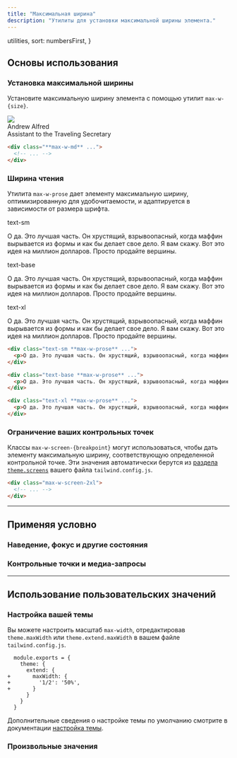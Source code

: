 ```yaml
---
title: "Максимальная ширина"
description: "Утилиты для установки максимальной ширины элемента."
---
```



  utilities,
  sort: numbersFirst,
}

## Основы использования

### Установка максимальной ширины

Установите максимальную ширину элемента с помощью утилит `max-w-{size}`.

<Example resizable>
  <div class="overflow-hidden relative max-w-md mx-auto bg-white shadow-lg ring-1 ring-black/5 rounded-xl flex items-center gap-6 dark:bg-slate-800 dark:highlight-white/5">
    <img class="absolute -left-6 w-28 h-28 rounded-full shadow-lg" src="https://images.unsplash.com/photo-1501196354995-cbb51c65aaea?ixlib=rb-1.2.1&ixid=MnwxMjA3fDB8MHxwaG90by1wYWdlfHx8fGVufDB8fHx8&auto=format&fit=facearea&facepad=4&w=256&h=256&q=80" />
    <div class="min-w-0 py-5 pl-28 pr-5">
      <div class="text-slate-900 font-medium text-sm sm:text-base truncate dark:text-slate-200">Andrew Alfred</div>
      <div class="text-slate-500 font-medium text-sm sm:text-base leading-tight truncate dark:text-slate-400">Assistant to the Traveling Secretary</div>
    </div>
  </div>
</Example>

```html
<div class="**max-w-md** ...">
  <!-- ... -->
</div>
```

### Ширина чтения

Утилита `max-w-prose` дает элементу максимальную ширину, оптимизированную для удобочитаемости, и адаптируется в зависимости от размера шрифта.

<Example>
  <div class="space-y-8">
    <div>
      <span class="font-medium text-sm text-slate-500 font-mono mb-3">text-sm</span>
      <div class="max-w-prose text-sm font-medium text-slate-900 dark:text-slate-200">
        <p>О да. Это лучшая часть. Он хрустящий, взрывоопасный, когда маффин вырывается из формы и как бы делает свое дело. Я вам скажу. Вот это идея на миллион долларов. Просто продайте вершины.</p>
      </div>
    </div>
    <div>
      <span class="font-medium text-sm text-slate-500 font-mono mb-3">text-base</span>
      <div class="max-w-prose text-base font-medium text-slate-900 dark:text-slate-200">
        <p>О да. Это лучшая часть. Он хрустящий, взрывоопасный, когда маффин вырывается из формы и как бы делает свое дело. Я вам скажу. Вот это идея на миллион долларов. Просто продайте вершины.</p>
      </div>
    </div>
    <div>
      <span class="font-medium text-sm text-slate-500 font-mono mb-3">text-xl</span>
      <div class="max-w-prose text-xl font-medium text-slate-900 dark:text-slate-200">
        <p>О да. Это лучшая часть. Он хрустящий, взрывоопасный, когда маффин вырывается из формы и как бы делает свое дело. Я вам скажу. Вот это идея на миллион долларов. Просто продайте вершины.</p>
      </div>
    </div>
  </div>
</Example>

```html
<div class="text-sm **max-w-prose** ...">
  <p>О да. Это лучшая часть. Он хрустящий, взрывоопасный, когда маффин вырывается из формы и как бы делает свое дело. Я вам скажу. Вот это идея на миллион долларов. Просто продайте вершины.</p>
</div>

<div class="text-base **max-w-prose** ...">
  <p>О да. Это лучшая часть. Он хрустящий, взрывоопасный, когда маффин вырывается из формы и как бы делает свое дело. Я вам скажу. Вот это идея на миллион долларов. Просто продайте вершины.</p>
</div>

<div class="text-xl **max-w-prose** ...">
  <p>О да. Это лучшая часть. Он хрустящий, взрывоопасный, когда маффин вырывается из формы и как бы делает свое дело. Я вам скажу. Вот это идея на миллион долларов. Просто продайте вершины.</p>
</div>
```

### Ограничение ваших контрольных точек

Классы `max-w-screen-{breakpoint}` могут использоваться, чтобы дать элементу максимальную ширину, соответствующую определенной контрольной точке. Эти значения автоматически берутся из [раздела `theme.screens`](/docs/theme#screens) вашего файла `tailwind.config.js`.

```html
<div class="max-w-screen-2xl">
  <!-- ... -->
</div>
```

---

## <Heading ignore>Применяя условно</Heading>

### <Heading ignore>Наведение, фокус и другие состояния</Heading>

<HoverFocusAndOtherStates defaultClass="max-w-sm" featuredClass="max-w-lg" />

### <Heading ignore>Контрольные точки и медиа-запросы</Heading>

<BreakpointsAndMediaQueries defaultClass="max-w-sm" featuredClass="max-w-lg" />

---

## Использование пользовательских значений

### Настройка вашей темы

Вы можете настроить масштаб `max-width`, отредактировав `theme.maxWidth` или `theme.extend.maxWidth` в вашем файле `tailwind.config.js`.

```diff-js tailwind.config.js
  module.exports = {
    theme: {
      extend: {
+       maxWidth: {
+         '1/2': '50%',
+       }
      }
    }
  }
```

Дополнительные сведения о настройке темы по умолчанию смотрите в документации [настройка темы](/docs/theme#customizing-the-default-theme).

### Произвольные значения

<ArbitraryValues property="max-width" featuredClass="max-w-[50%]" />
